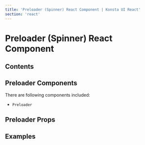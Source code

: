 ```yaml
---
title: 'Preloader (Spinner) React Component | Konsta UI React'
section: 'react'
---
```



# Preloader (Spinner) React Component

## Contents

## Preloader Components

There are following components included:

- `Preloader`

## Preloader Props

<PreloaderProps />

## Examples

<PopoverExample />
